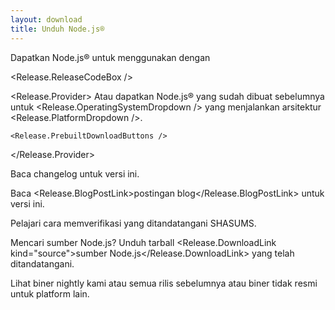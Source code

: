 ```yaml
---
layout: download
title: Unduh Node.js®
---
```


<section>
  Dapatkan Node.js® <Release.VersionDropdown /> untuk <Release.OperatingSystemDropdown /> menggunakan <Release.InstallationMethodDropdown /> dengan <Release.PackageManagerDropdown />

<Release.ReleaseCodeBox />

  <Release.Provider>
    Atau dapatkan Node.js® yang sudah dibuat sebelumnya untuk <Release.OperatingSystemDropdown /> yang menjalankan arsitektur <Release.PlatformDropdown />.

    <Release.PrebuiltDownloadButtons />

  </Release.Provider>
</section>

<section>
  Baca <Release.ChangelogLink>changelog</Release.ChangelogLink> untuk versi ini.

Baca <Release.BlogPostLink>postingan blog</Release.BlogPostLink> untuk versi ini.

Pelajari cara <LinkWithArrow href="https://github.com/nodejs/node#verifying-binaries">memverifikasi</LinkWithArrow> yang ditandatangani SHASUMS.

Mencari sumber Node.js? Unduh tarball <Release.DownloadLink kind="source">sumber Node.js</Release.DownloadLink> yang telah ditandatangani.

Lihat biner <LinkWithArrow href="https://nodejs.org/download/nightly/">nightly</LinkWithArrow> kami atau
semua <LinkWithArrow href="https://nodejs.org/download/release/">rilis sebelumnya</LinkWithArrow>
atau biner <LinkWithArrow href="https://unofficial-builds.nodejs.org/download/">tidak resmi</LinkWithArrow> untuk platform lain.

</section>
